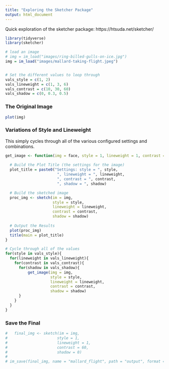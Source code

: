 ```yaml
---
title: "Exploring the Sketcher Package"
output: html_document
---
```


Quick exploration of the sketcher package: https://htsuda.net/sketcher/


```r
library(tidyverse)
library(sketcher)

# load an image
# img = im_load("images/ring-billed-gulls-on-ice.jpg")
img = im_load("images/mallard-taking-flight.jpeg")


# Set the different values to loop through
vals_style = c(1, 2)
vals_lineweight = c(1, 3, 6)
vals_contrast = c(10, 30, 60)
vals_shadow = c(0, 0.3, 0.5)

```

### The Original Image

```r
plot(img)
```

### Variations of Style and Lineweight

This simply cycles through all of the various configured settings and combinations.

```r

get_image <- function(img = face, style = 1, lineweight = 1, contrast = 1, shadow = 0){
  
  # Build the Plot Title (the settings for the image)
  plot_title = paste0("Settings: style = ", style,
                       ", lineweight = ", lineweight,
                       ", contrast = ", contrast,
                       ", shadow = ", shadow)

  # Build the sketched image
  proc_img <- sketch(im = img,
                     style = style,
                     lineweight = lineweight,
                     contrast = contrast,
                     shadow = shadow)
  
  # Output the Results
  plot(proc_img)
  title(main = plot_title)
}

# Cycle through all of the values
for(style in vals_style){
  for(lineweight in vals_lineweight){
    for(contrast in vals_contrast){
      for(shadow in vals_shadow){
          get_image(img = img,
                    style = style,
                    lineweight = lineweight,
                    contrast = contrast,
                    shadow = shadow)
      }
    }
  }
}

```


### Save the Final

```r

#   final_img <- sketch(im = img,
#                      style = 1,
#                      lineweight = 1,
#                      contrast = 60,
#                      shadow = 0)
# 
# im_save(final_img, name = "mallard_flight", path = "output", format = "jpg", quality = .95)

```